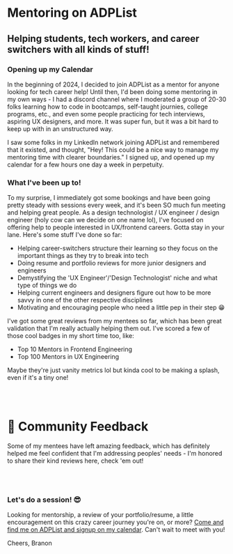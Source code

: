 
<HeaderImage image="/engagements/adplist/cover.png" />

# Mentoring on ADPList

## Helping students, tech workers, and career switchers with all kinds of stuff!

<MetadataBar date="Feb 2024 - Now" category="Mentoring" />

### Opening up my Calendar

In the beginning of 2024, I decided to join ADPList as a mentor for anyone looking for tech career help! Until then, I'd been doing some mentoring in my own ways - I had a discord channel where I moderated a group of 20-30 folks learning how to code in bootcamps, self-taught journies, college programs, etc., and even some people practicing for tech interviews, aspiring UX designers, and more. It was super fun, but it was a bit hard to keep up with in an unstructured way.

I saw some folks in my LinkedIn network joining ADPList and remembered that it existed, and thought, "Hey! This could be a nice way to manage my mentoring time with clearer boundaries." I signed up, and opened up my calendar for a few hours one day a week in perpetuity.

### What I've been up to!

To my surprise, I immediately got some bookings and have been going pretty steady with sessions every week, and it's been SO much fun meeting and helping great people. As a design technologist / UX engineer / design engineer (holy cow can we decide on one name lol), I've focused on offering help to people interested in UX/frontend careers. Gotta stay in your lane. Here's some stuff I've done so far:

- Helping career-switchers structure their learning so they focus on the important things as they try to break into tech
- Doing resume and portfolio reviews for more junior designers and engineers
- Demystifying the 'UX Engineer'/'Design Technologist' niche and what type of things we do
- Helping current engineers and designers figure out how to be more savvy in one of the other respective disciplines
- Motivating and encouraging people who need a little pep in their step 😁

I've got some great reviews from my mentees so far, which has been great validation that I'm really actually helping them out. I've scored a few of those cool badges in my short time too, like:

- Top 10 Mentors in Frontend Engineering
- Top 100 Mentors in UX Engineering

Maybe they're just vanity metrics lol but kinda cool to be making a splash, even if it's a tiny one!

<br />
<br />

# 💭 Community Feedback

Some of my mentees have left amazing feedback, which has definitely helped me feel confident that I'm addressing peoples' needs - I'm honored to share their kind reviews here, check 'em out!

<br />
<AdplistReviews />
<br />

### Let's do a session! 😎

Looking for mentorship, a review of your portfolio/resume, a little encouragement on this crazy career journey you're on, or more? [Come and find me on ADPList and signup on my calendar](https://adplist.org/mentors/branon-eusebio?session=34910-mentorship-session). Can't wait to meet with you!

Cheers,
Branon
